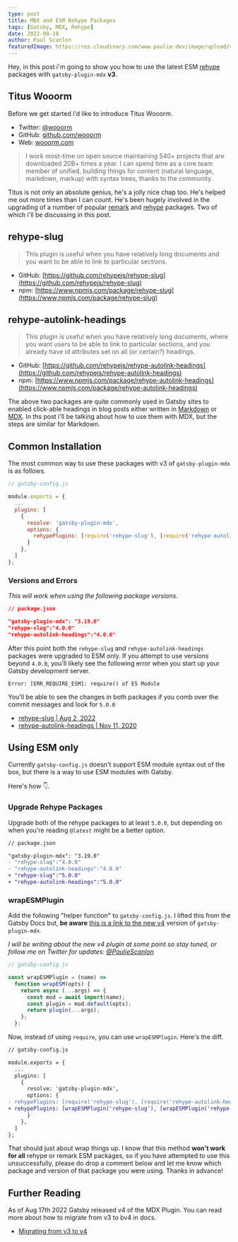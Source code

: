 ```yaml
---
type: post
title: MDX and ESM Rehype Packages
tags: [Gatsby, MDX, Rehype]
date: 2022-08-18
author: Paul Scanlon
featuredImage: https://res.cloudinary.com/www-paulie-dev/image/upload/v1660808390/paulie.dev/2022/08/mdx-esm-rehyp_duw4ps.jpg
---
```


Hey, in this post i'm going to show you how to use the latest ESM [rehype](https://github.com/rehypejs) packages with
`gatsby-plugin-mdx` **v3**.

## Titus Wooorm

Before we get started i'd like to introduce Titus Wooorm.

- Twitter: [@wooorm](https://twitter.com/wooorm)
- GitHub: [github.com/wooorm](github.com/wooorm)
- Web: [wooorm.com](https://wooorm.com/)

> I work most-time on open source maintaining 540+ projects that are downloaded 20B+ times a year. I can spend time as a
> core team member of unified, building things for content (natural language, markdown, markup) with syntax trees,
> thanks to the community.

Titus is not only an absolute genius, he's a jolly nice chap too. He's helped me out more times than I can count. He's
been hugely involved in the upgrading of a number of popular [remark](https://github.com/remarkjs) and
[rehype](https://github.com/rehypejs) packages. Two of which i'll be discussing in this post.

## rehype-slug

> This plugin is useful when you have relatively long documents and you want to be able to link to particular sections.

- GitHub: [https://github.com/rehypejs/rehype-slug](https://github.com/rehypejs/rehype-slug)
- npm: [https://www.npmjs.com/package/rehype-slug](https://www.npmjs.com/package/rehype-slug)

## rehype-autolink-headings

> This plugin is useful when you have relatively long documents, where you want users to be able to link to particular
> sections, and you already have id attributes set on all (or certain?) headings.

- GitHub: [https://github.com/rehypejs/rehype-autolink-headings](https://github.com/rehypejs/rehype-autolink-headings)
- npm: [https://www.npmjs.com/package/rehype-autolink-headings](https://www.npmjs.com/package/rehype-autolink-headings)

The above two packages are quite commonly used in Gatsby sites to enabled click-able headings in blog posts either
written in [Markdown](https://www.markdownguide.org/basic-syntax/) or [MDX](https://mdxjs.com/). In ths post i'll be
talking about how to use them with MDX, but the steps are similar for Markdown.

## Common Installation

The most common way to use these packages with v3 of `gatsby-plugin-mdx` is as follows.

```javascript
// gatsby-config.js

module.exports = {
  ...
  plugins: [
    {
      resolve: 'gatsby-plugin-mdx',
      options: {
        rehypePlugins: [require('rehype-slug'), [require('rehype-autolink-headings'), { behavior: 'wrap' }]]
      }
    },
  ]
};
```

### Versions and Errors

_This will work when using the following package versions._

```json
// package.json

"gatsby-plugin-mdx": "3.19.0"
"rehype-slug":"4.0.0"
"rehype-autolink-headings":"4.0.0"

```

After this point both the `rehype-slug` and `rehype-autolink-headings` packages were upgraded to ESM only. If you
attempt to use versions beyond `4.0.0`, you'll likely see the following error when you start up your Gatsby development
server.

```
Error: [ERR_REQUIRE_ESM]: require() of ES Module
```

You'll be able to see the changes in both packages if you comb over the commit messages and look for `5.0.0`

- [rehype-slug | Aug 2, 2022](https://github.com/rehypejs/rehype-slug/commits/main)
- [rehype-autolink-headings | Nov 11, 2020](https://github.com/rehypejs/rehype-autolink-headings/commits/main)

## Using ESM only

Currently `gatsby-config.js` doesn't support ESM module syntax out of the box, but there is a way to use ESM modules
with Gatsby.

Here's how 👇.

### Upgrade Rehype Packages

Upgrade both of the rehype packages to at least `5.0.0`, but depending on when you're reading `@latest` might be a
better option.

```diff
// package.json

"gatsby-plugin-mdx": "3.19.0"
- "rehype-slug":"4.0.0"
- "rehype-autolink-headings":"4.0.0"
+ "rehype-slug":"5.0.0"
+ "rehype-autolink-headings":"5.0.0"

```

### wrapESMPlugin

Add the following "helper function" to `gatsby-config.js`. I lifted this from the Gatsby Docs but, **be aware**
[this is a link to the new v4](https://www.gatsbyjs.com/plugins/gatsby-plugin-mdx/?=mdx#gatsby-remark--plugins) version
of `gatsby-plugin-mdx`.

_I will be writing about the new v4 plugin at some point so stay tuned, or follow me on Twitter for updates:
[@PaulieScanlon](https://twitter.com/PaulieScanlon)_

```javascript
// gatsby-config.js

const wrapESMPlugin = (name) =>
  function wrapESM(opts) {
    return async (...args) => {
      const mod = await import(name);
      const plugin = mod.default(opts);
      return plugin(...args);
    };
  };
```

Now, instead of using `require`, you can use `wrapESMPlugin`. Here's the diff.

```diff
// gatsby-config.js

module.exports = {
  ...
  plugins: [
    {
      resolve: 'gatsby-plugin-mdx',
      options: {
- rehypePlugins: [require('rehype-slug'), [require('rehype-autolink-headings'), { behavior: 'wrap' }]]
+ rehypePlugins: [wrapESMPlugin('rehype-slug'), [wrapESMPlugin('rehype-autolink-headings'), { behavior: 'wrap' }]]
      }
    },
  ]
};
```

That should just about wrap things up. I know that this method **won't work for all** rehype or remark ESM packages, so
if you have attempted to use this unsuccessfully, please do drop a comment below and let me know which package and
version of that package you were using. Thanks in advance!

## Further Reading

As of Aug 17th 2022 Gatsby released v4 of the MDX Plugin. You can read more about how to migrate from v3 to bv4 in docs.

- [Migrating from v3 to v4](https://www.gatsbyjs.com/plugins/gatsby-plugin-mdx/?=mdx#migrating-from-v3-to-v4)
